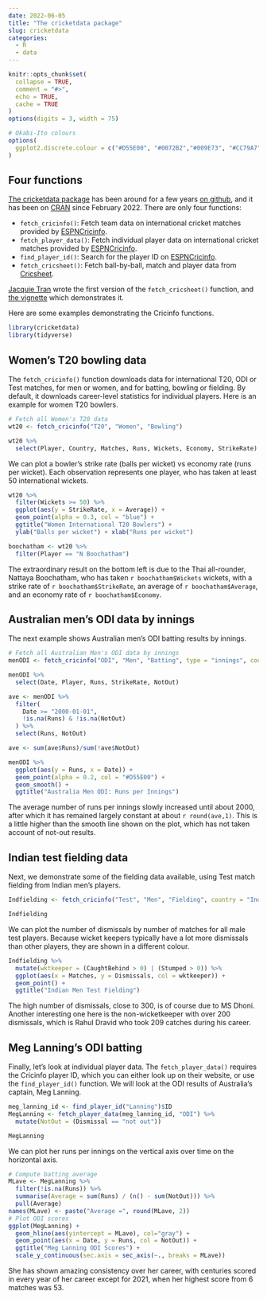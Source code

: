 ```yaml
---
date: 2022-06-05
title: "The cricketdata package"
slug: cricketdata
categories:
  - R
  - data
---
```


```r
knitr::opts_chunk$set(
  collapse = TRUE,
  comment = "#>",
  echo = TRUE,
  cache = TRUE
)
options(digits = 3, width = 75)

# Okabi-Ito colours
options(
  ggplot2.discrete.colour = c("#D55E00", "#0072B2","#009E73", "#CC79A7", "#E69F00", "#56B4E9", "#F0E442")
)
```

## Four functions

[The cricketdata package](http://pkg.robjhyndman.com/cricketdata/) has been around for a few years [on github](https://github.com/robjhyndman/cricketdata), and it has been on [CRAN](https://cloud.r-project.org/package=cricketdata) since February 2022. There are only four functions:

 * `fetch_cricinfo()`: Fetch team data on international cricket matches provided by [ESPNCricinfo](https://www.espncricinfo.com/).
 * `fetch_player_data()`: Fetch individual player data on international cricket matches provided by [ESPNCricinfo](https://www.espncricinfo.com/).
 * `find_player_id()`: Search for the player ID on [ESPNCricinfo](https://www.espncricinfo.com/).
 * `fetch_cricsheet()`: Fetch ball-by-ball, match and player data from [Cricsheet](https://cricsheet.org).

[Jacquie Tran](https://www.jacquietran.com) wrote the first version of the `fetch_cricsheet()` function, and [the vignette](http://pkg.robjhyndman.com/cricketdata/articles/cricsheet.html) which demonstrates it.

Here are some examples demonstrating the Cricinfo functions.

```r
library(cricketdata)
library(tidyverse)
```

## Women's T20 bowling data

The `fetch_cricinfo()` function downloads data for international T20, ODI or Test matches, for men or women, and for batting, bowling or fielding. By default, it downloads career-level statistics for individual players. Here is an example for women T20 bowlers.

```r
# Fetch all Women's T20 data
wt20 <- fetch_cricinfo("T20", "Women", "Bowling")
```

```r
wt20 %>%
  select(Player, Country, Matches, Runs, Wickets, Economy, StrikeRate)
```

We can plot a bowler's strike rate (balls per wicket) vs economy rate (runs per wicket). Each observation represents one player, who has taken at least 50 international wickets.

```r
wt20 %>%
  filter(Wickets >= 50) %>%
  ggplot(aes(y = StrikeRate, x = Average)) +
  geom_point(alpha = 0.3, col = "blue") +
  ggtitle("Women International T20 Bowlers") +
  ylab("Balls per wicket") + xlab("Runs per wicket")
```

```r
boochatham <- wt20 %>%
  filter(Player == "N Boochatham")
```

The extraordinary result on the bottom left is due to the Thai all-rounder, Nattaya Boochatham, who has taken `r boochatham$Wickets` wickets, with a strike rate of `r boochatham$StrikeRate`, an average of `r boochatham$Average`, and an economy rate of `r boochatham$Economy`.

## Australian men's ODI data by innings

The next example shows Australian men's ODI batting results by innings.

```r
# Fetch all Australian Men's ODI data by innings
menODI <- fetch_cricinfo("ODI", "Men", "Batting", type = "innings", country = "Australia")
```

```r
menODI %>%
  select(Date, Player, Runs, StrikeRate, NotOut)
```

```r
ave <- menODI %>%
  filter(
    Date >= "2000-01-01",
    !is.na(Runs) & !is.na(NotOut)
  ) %>%
  select(Runs, NotOut)

ave <- sum(ave$Runs)/sum(!ave$NotOut)
```

```r
menODI %>%
  ggplot(aes(y = Runs, x = Date)) +
  geom_point(alpha = 0.2, col = "#D55E00") +
  geom_smooth() +
  ggtitle("Australia Men ODI: Runs per Innings")
```

The average number of runs per innings slowly increased until about 2000, after which it has remained largely constant at about `r round(ave,1)`. This is a little higher than the smooth line shown on the plot, which has not taken account of not-out results.

## Indian test fielding data

Next, we demonstrate some of the fielding data available, using Test match fielding from Indian men's players.

```r
Indfielding <- fetch_cricinfo("Test", "Men", "Fielding", country = "India")
```

```r
Indfielding
```

We can plot the number of dismissals by number of matches for all male test players. Because wicket keepers typically have a lot more dismissals than other players, they are shown in a different colour.

```r
Indfielding %>%
  mutate(wktkeeper = (CaughtBehind > 0) | (Stumped > 0)) %>%
  ggplot(aes(x = Matches, y = Dismissals, col = wktkeeper)) +
  geom_point() +
  ggtitle("Indian Men Test Fielding")
```

The high number of dismissals, close to 300, is of course due to MS Dhoni. Another interesting one here is the non-wicketkeeper with over 200 dismissals, which is Rahul Dravid who took 209 catches during his career.

## Meg Lanning's ODI batting

Finally, let's look at individual player data. The `fetch_player_data()` requires the Cricinfo player ID, which you can either look up on their website, or use the `find_player_id()` function. We will look at the ODI results of Australia's captain, Meg Lanning.

```r
meg_lanning_id <- find_player_id("Lanning")$ID
MegLanning <- fetch_player_data(meg_lanning_id, "ODI") %>%
  mutate(NotOut = (Dismissal == "not out"))
```

```r
MegLanning
```

We can plot her runs per innings on the vertical axis over time on the horizontal axis.

```r
# Compute batting average
MLave <- MegLanning %>%
  filter(!is.na(Runs)) %>%
  summarise(Average = sum(Runs) / (n() - sum(NotOut))) %>%
  pull(Average)
names(MLave) <- paste("Average =", round(MLave, 2))
# Plot ODI scores
ggplot(MegLanning) +
  geom_hline(aes(yintercept = MLave), col="gray") +
  geom_point(aes(x = Date, y = Runs, col = NotOut)) +
  ggtitle("Meg Lanning ODI Scores") +
  scale_y_continuous(sec.axis = sec_axis(~., breaks = MLave))
```

She has shown amazing consistency over her career, with centuries scored in every year of her career except for 2021, when her highest score from 6 matches was 53.
